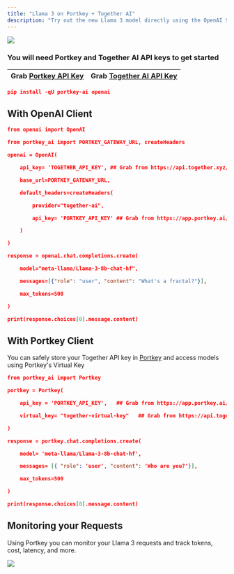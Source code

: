 ```yaml
---
title: "Llama 3 on Portkey + Together AI"
description: "Try out the new Llama 3 model directly using the OpenAI SDK"
---
```

<Frame>
    <img src="/images/guides/intigration-1.avif"/>
</Frame>

### You will need Portkey and Together AI API keys to get started

| Grab [Portkey API Key](https://app.portkey.ai/) | Grab [Together AI API Key](https://api.together.xyz/settings/api-keys) |
| ----------------------------------------------- | ---------------------------------------------------------------------- |

```json
pip install -qU portkey-ai openai
```

## With OpenAI Client



```json
from openai import OpenAI

from portkey_ai import PORTKEY_GATEWAY_URL, createHeaders

openai = OpenAI(

    api_key= 'TOGETHER_API_KEY', ## Grab from https://api.together.xyz/

    base_url=PORTKEY_GATEWAY_URL,

    default_headers=createHeaders(

        provider="together-ai",

        api_key= 'PORTKEY_API_KEY' ## Grab from https://app.portkey.ai/

    )

)

response = openai.chat.completions.create(

    model="meta-llama/Llama-3-8b-chat-hf",

    messages=[{"role": "user", "content": "What's a fractal?"}],

    max_tokens=500

)

print(response.choices[0].message.content)
```

## With Portkey Client

You can safely store your Together API key in [Portkey](https://app.portkey.ai/) and access models using Portkey's Virtual Key



```json
from portkey_ai import Portkey

portkey = Portkey(

    api_key = 'PORTKEY_API_KEY',   ## Grab from https://app.portkey.ai/

    virtual_key= "together-virtual-key"   ## Grab from https://api.together.xyz/ and add to Portkey Virtual Keys

)

response = portkey.chat.completions.create(

    model= 'meta-llama/Llama-3-8b-chat-hf',

    messages= [{ "role": 'user', "content": 'Who are you?'}],

    max_tokens=500

)

print(response.choices[0].message.content)
```

## Monitoring your Requests

Using Portkey you can monitor your Llama 3 requests and track tokens, cost, latency, and more.

<Frame>
    <img src="/images/guides/integration-2.webp" />
</Frame>

